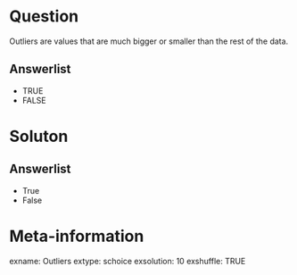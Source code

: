 Question
========

Outliers are values that are much bigger or smaller than the rest of the data. 

Answerlist
----------
* TRUE
* FALSE

Soluton
=======

Answerlist
----------
* True
* False

Meta-information
================

exname: Outliers
extype: schoice
exsolution: 10
exshuffle: TRUE


